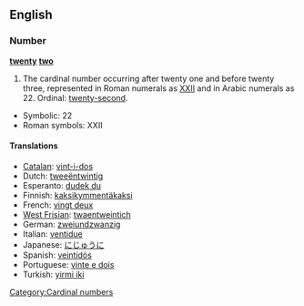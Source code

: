 ==English==

===Number===
'''[[twenty]] [[two]]'''

# The cardinal number occurring after twenty one and before twenty three, represented in Roman numerals as [[XXII]] and in Arabic numerals as 22.  Ordinal: [[twenty-second]].
*Symbolic: 22
*Roman symbols: XXII

====Translations====
*[[Catalan]]: [[vint-i-dos]]
*Dutch: [[tweeëntwintig]] {{f}}
*Esperanto: [[dudek du]]
*Finnish: [[kaksikymmentäkaksi]]
*French: [[vingt deux]] {{m}}
*[[West Frisian]]: [[twaentweintich]]
*German: [[zweiundzwanzig]] {{f}}
*Italian: [[ventidue]]
*Japanese: [[にじゅうに]]
*Spanish: [[veintidós]]
*Portuguese: [[vinte e dois]]
*Turkish: [[yirmi iki]]
[[Category:Cardinal numbers]]